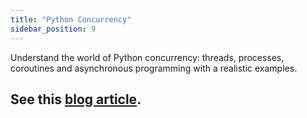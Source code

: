 ```yaml
---
title: "Python Concurrency"
sidebar_position: 9
---
```


Understand the world of Python concurrency: threads, processes, coroutines and asynchronous programming with a realistic examples.


## See this [blog article](https://python.hamel.dev/concurrency).

